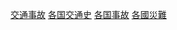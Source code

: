 {{Categories by country|nocat}}

[[Category:交通事故|]]
[[Category:各国交通史|]]
[[Category:各国事故|]]
[[Category:各國災難|]]